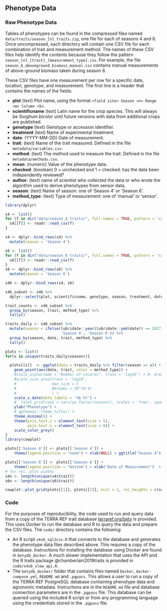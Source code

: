 ## Phenotype Data {#phenotype-data}


### Raw Phenotype Data

Tables of phenotypes can be found in the compressed files named `data/traits/season_[n]_traits.zip`, one file for each of seasons 4 and 6. Once uncompressed, each directory will contain one CSV file for each combination of trait and measurement method. The names of these CSV files help identify the contents because they follow the pattern  `season_[n]_[trait]_[measurement_type].csv`. For example, the file `season_6_aboveground_biomass_manual.csv` contains manual measurements of above-ground biomass taken during season 6.

These CSV files have one measurement per row for a specific date, location, genotype, and measurement. The first line is a header that contains the names of the fields:

* **plot** (text) Plot name, using the format `<field site> Season <n> Range <m> Column <k>`.
* **scientificname** (text) Latin name for the crop species. This will always be _Sorghum bicolor_ until future versions with data from additional crops are published.
* **genotype** (text) Genotype or accession identifier.
* **treatment** (text) Name of experimental treatment.
* **date**: (YYYY-MM-DD) Date of measurement.
* **trait**: (text) Name of the trait measured. Defined in the file `metadata/variables.csv`.
* **method**: (text) The method used to measure the trait. Defined in the file `metadata/methods.csv`.
* **mean**: (numeric) Value of the phenotype data.
* **checked**: (boolean) 0 = unchecked and 1 = checked: has the data been independently reviewed?
* **author**: (text) name of scientist who collected the data or who wrote the algorithm used to derive phenotypes from sensor data.
* **season**: (text) Name of season: one of 'Season 4' or 'Season 6'.
* **method_type**: (text) Type of measurement: one of 'manual' or 'sensor'.

```r
library(dplyr)

s4 <- list()
for (f in dir("data/season_4_traits/", full.names = TRUE, pattern = 'csv')){
  s4[[f]] <- readr::read_csv(f)
}

s4 <- dplyr::bind_rows(s4) %>%
  mutate(season = 'Season 4')

s6 <- list()
for (f in dir("data/season_6_traits/", full.names = TRUE, pattern = 'csv')){
  s6[[f]] <- readr::read_csv(f)
}
s6 <- dplyr::bind_rows(s6) %>%
  mutate(season = 'Season 6')

s46 <- dplyr::bind_rows(s4, s6)

s46_subset <- s46 %>%
  dplyr::select(plot, scientificname, genotype, season, treatment, date, trait, method, method_type, mean, checked, author)

trait_counts <- s46_subset %>%
  group_by(season, trait, method_type) %>%
  tally()

traits_daily <- s46_subset %>%
  mutate(season = ifelse(lubridate::year(lubridate::ymd(date)) == 2017,
                         'Season 4', 'Season 6')) %>%
  group_by(season, date, trait, method_type) %>%
  tally()


```

```r

plots <- list()
for(s in unique(traits_daily$season)){

  plots[[s]]  <- ggplot(data = traits_daily %>% filter(season == s)) +
    geom_point(aes(date, trait, color = method_type)) +
    #scale_alpha(name = "Number of records", trans = 'log10') + #, breaks = 10^(0:4))+
    #scale_size_area(trans = 'log10',
    #                max_size = 1
    #                #breaks = 10^(0:4)
    #                ) +
    scale_x_date(date_labels = '%b %Y') +
    #  facet_grid(rows = vars(as.factor(season)), scales = 'free', space = "free") +
    ylab("Phenotype") +
    # ggthemes::theme_tufte() +
    theme_minimal() +
    theme(axis.text.y = element_text(size = 5),
          axis.text.x = element_text(size = 8)) +
    scale_color_grey()
}
library(cowplot)

plots[['Season 4']] <- plots[['Season 4']] +
    theme(legend.position = "none") + xlab(NULL) + ggtitle("Season 4")

plots[['Season 6']] <- plots[['Season 6']] +
    theme(legend.position = "bottom") + xlab("Date of Measurement")  + ggtitle("Season 6")
# for rel. plot widths
s4n <- length(unique(s4$trait))
s6n <- length(unique(s6$trait))

cowplot::plot_grid(plots[[1]], plots[[2]], ncol = 1, rel_heights = c(s4n / (s4n + s6n), 2 * s6n / (s4n + s6n)))

```


### Code

For the purposes of reproducibility, the code used to run and query data from a copy of the TERRA REF trait database [terraref.org/bety](https://terraref.org/bety) is provided. This uses Docker to run the database and R to query the data and prepare the CSV files. The `code/` directory contains the following:

* An R script `s4s6_sql2csv.R` that connects to the database and generates the phenotype data files described above. This requires a copy of the database. Instructions for installing the database using Docker are found in `betydb_docker`. A much slower implementation that uses the API and the R traits package @chamberlain2019traits is provided in `code/s4s6_slow_api.R`.
* The `betydb_docker/` folder that contains files named `Docker`, `docker-compose.yml`, `README.md` and `.pgpass`. This allows a user to run a copy of the TERRA REF PostgreSQL database containing phenotype data and agronomic metadata. Instructions are in the `README.md` file and database connection parameters are in the `.pgpass` file. This database can be queried using the included R script or from any programming language using the credentials stored in the `.pgpass` file.
